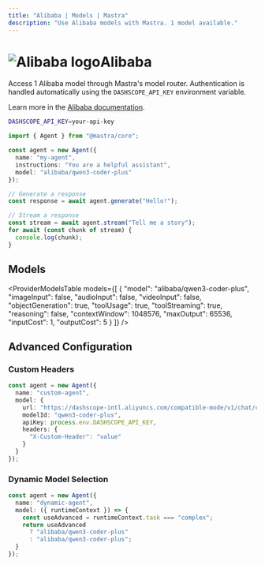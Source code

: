 ```yaml
---
title: "Alibaba | Models | Mastra"
description: "Use Alibaba models with Mastra. 1 model available."
---
```




# <img src="https://models.dev/logos/alibaba.svg" alt="Alibaba logo" className="inline w-8 h-8 mr-2 align-middle dark:invert dark:brightness-0 dark:contrast-200" />Alibaba

Access 1 Alibaba model through Mastra's model router. Authentication is handled automatically using the `DASHSCOPE_API_KEY` environment variable.

Learn more in the [Alibaba documentation](https://www.alibabacloud.com/help/en/model-studio/models).

```bash
DASHSCOPE_API_KEY=your-api-key
```

```typescript
import { Agent } from "@mastra/core";

const agent = new Agent({
  name: "my-agent",
  instructions: "You are a helpful assistant",
  model: "alibaba/qwen3-coder-plus"
});

// Generate a response
const response = await agent.generate("Hello!");

// Stream a response
const stream = await agent.stream("Tell me a story");
for await (const chunk of stream) {
  console.log(chunk);
}
```

## Models

<ProviderModelsTable 
  models={[
  {
    "model": "alibaba/qwen3-coder-plus",
    "imageInput": false,
    "audioInput": false,
    "videoInput": false,
    "objectGeneration": true,
    "toolUsage": true,
    "toolStreaming": true,
    "reasoning": false,
    "contextWindow": 1048576,
    "maxOutput": 65536,
    "inputCost": 1,
    "outputCost": 5
  }
]}
/>

## Advanced Configuration

### Custom Headers

```typescript
const agent = new Agent({
  name: "custom-agent",
  model: {
    url: "https://dashscope-intl.aliyuncs.com/compatible-mode/v1/chat/completions",
    modelId: "qwen3-coder-plus",
    apiKey: process.env.DASHSCOPE_API_KEY,
    headers: {
      "X-Custom-Header": "value"
    }
  }
});
```

### Dynamic Model Selection

```typescript
const agent = new Agent({
  name: "dynamic-agent",
  model: ({ runtimeContext }) => {
    const useAdvanced = runtimeContext.task === "complex";
    return useAdvanced 
      ? "alibaba/qwen3-coder-plus"
      : "alibaba/qwen3-coder-plus";
  }
});
```
